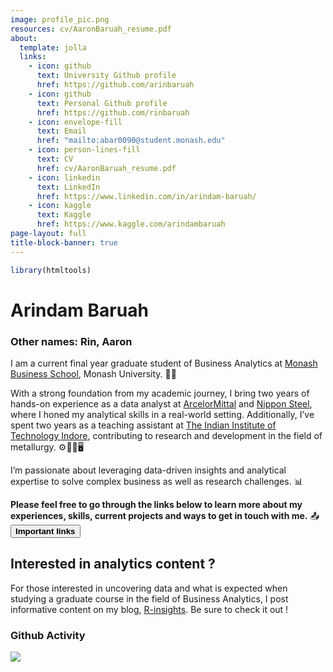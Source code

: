 ```yaml
---
image: profile_pic.png
resources: cv/AaronBaruah_resume.pdf
about: 
  template: jolla
  links: 
    - icon: github
      text: University Github profile
      href: https://github.com/arinbaruah
    - icon: github
      text: Personal Github profile
      href: https://github.com/rinbaruah
    - icon: envelope-fill
      text: Email
      href: "mailto:abar0090@student.monash.edu"
    - icon: person-lines-fill
      text: CV
      href: cv/AaronBaruah_resume.pdf
    - icon: linkedin
      text: LinkedIn
      href: https://www.linkedin.com/in/arindam-baruah/
    - icon: kaggle
      text: Kaggle
      href: https://www.kaggle.com/arindambaruah
page-layout: full
title-block-banner: true
---
```


```r
library(htmltools)
```

# Arindam Baruah

### Other names: Rin, Aaron

I am a current final year graduate student of Business Analytics at [Monash Business School](https://github.com/arinbaruah), Monash University. 🧑‍🎓

With a strong foundation from my academic journey, I bring two years of hands-on experience as a data analyst at [ArcelorMittal](https://corporate.arcelormittal.com) and [Nippon Steel](https://www.nipponsteel.com), where I honed my analytical skills in a real-world setting. Additionally, I've spent two years as a teaching assistant at [The Indian Institute of Technology Indore](https://www.iiti.ac.in), contributing to research and development in the field of metallurgy. ⚙️🕵️‍♂️🖥️

I'm passionate about leveraging data-driven insights and analytical expertise to solve complex business as well as research challenges. 📊

__Please feel free to go through the links below to learn more about my experiences, skills, current projects and ways to get in touch with me.__ 📤 <button id="scrollButton"> __Important links__ </button>

:::{.callout-note}
# Interested in analytics content ?
For those interested in uncovering data and what is expected when studying a graduate course in the field of Business Analytics, I post informative content on my blog, [R-insights](posts/index.qmd). Be sure to check it out !
:::


<script>
  document.getElementById("scrollButton").addEventListener("click", function() {
    window.scrollTo(0, document.body.scrollHeight);
  });
</script>


### Github Activity

<img src="https://ghchart.rshah.org/arinbaruah" >


